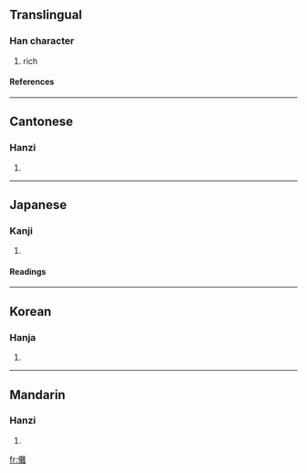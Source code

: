 {{see|傩}}

==Translingual==
===Han character===
{{Han char|rad=人|as=19|sn=21|four=2021<sub>4</sub>|canj=人廿人土 (OTOG)}}
# rich
====References====
{{Han ref|kx=0121.420|dkj=01317|dj=0257.060|hdz=10238.160|uh=513A|ud=20794|bh=F5C0|bd=62912}}
----
==Cantonese==
===Hanzi===
{{yue-hanzi|jyut=|y=no4}}
# {{defn|Cantonese}}
----
==Japanese==
===Kanji===
{{ja-kanji|grade=|rs=人19}}
# {{defn|Japanese}}
====Readings====
{{ja-readings|on=[[だ]] (da), [[な]] (na)|kun=[[おにやらい]] (oniyarai)}}
----
==Korean==
===Hanja===
{{ko-hanja|hangeul=나|rv=na|mr=na}}
# {{defn|Korean}}
----
==Mandarin==
===Hanzi===
{{cmn-hanzi|sim=傩|pin=[[nuó]] (nuo2)|wg=no<sup>2</sup>}}
# {{defn|Mandarin}}

[[fr:儺]]